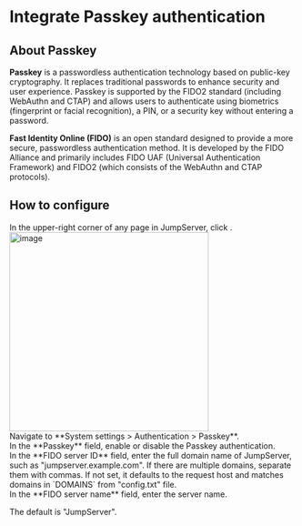 
# Integrate Passkey authentication

## About Passkey

**Passkey** is a passwordless authentication technology based on public-key cryptography. It replaces traditional passwords to enhance security and user experience. Passkey is supported by the FIDO2 standard (including WebAuthn and CTAP) and allows users to authenticate using biometrics (fingerprint or facial recognition), a PIN, or a security key without entering a password.

**Fast Identity Online (FIDO)** is an open standard designed to provide a more secure, passwordless authentication method. It is developed by the FIDO Alliance and primarily includes FIDO UAF (Universal Authentication Framework) and FIDO2 (which consists of the WebAuthn and CTAP protocols).


## How to configure
<Steps>
<div>
In the upper-right corner of any page in JumpServer, click <Icon name="settings"/>.
<img src="/images/docs/admin-guides/system-settings/nav-settings.png" alt="image" width="350"/>

</div>

<div>
Navigate to **System settings > Authentication > Passkey**.
</div>

<div>
In the **Passkey** field, enable or disable the Passkey authentication.
</div>

<div>
In the **FIDO server ID** field, enter the full domain name of JumpServer, such as "jumpserver.example.com".  If there are multiple domains, separate them with commas.
<Alert type="tip">
If not set, it defaults to the request host and matches domains in `DOMAINS` from "config.txt" file.
</Alert>
</div>

<div>
In the **FIDO server name** field, enter the server name. 

The default is "JumpServer".
</div>

</Steps>